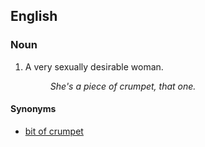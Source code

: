 ==English==

===Noun===
{{en-noun|head=[[piece]] of [[crumpet]]|pieces of crumpet}}

# {{slang}} A very sexually desirable woman.
#: ''She's a piece of crumpet, that one.''

====Synonyms====
* [[bit of crumpet]]